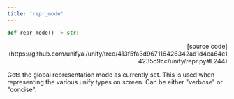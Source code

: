 ```yaml
---
title: 'repr_mode'
---
```


```python
def repr_mode() -> str:
```

<p align="right">[source code](https://github.com/unifyai/unify/tree/413f5fa3d967116426342ad1d4ea64e14235c9cc/unify/repr.py#L244)</p>

Gets the global representation mode as currently set. This is used when representing
the various unify types on screen. Can be either "verbose" or "concise".